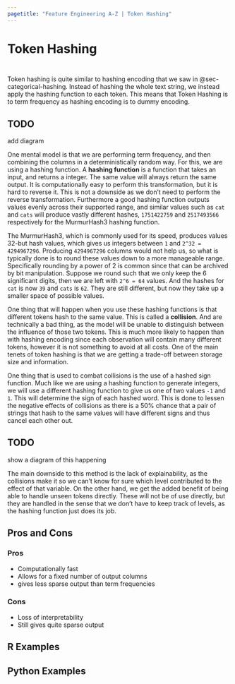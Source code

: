 ```yaml
---
pagetitle: "Feature Engineering A-Z | Token Hashing"
---
```


# Token Hashing {#sec-text-hashing}

::: {style="visibility: hidden; height: 0px;"}
## Token Hashing
:::

Token hashing is quite similar to hashing encoding that we saw in @sec-categorical-hashing.
Instead of hashing the whole text string, we instead apply the hashing function to each token.
This means that Token Hashing is to term frequency as hashing encoding is to dummy encoding.

::: callout-caution
# TODO

add diagram
:::

One mental model is that we are performing term frequency, and then combining the columns in a deterministically random way.
For this, we are using a hashing function.
A **hashing function** is a function that takes an input, and returns a integer.
The same value will always return the same output.
It is computationally easy to perform this transformation, but it is hard to reverse it.
This is not a downside as we don't need to perform the reverse transformation.
Furthermore a good hashing function outputs values evenly across their supported range, and similar values such as `cat` and `cats` will produce vastly different hashes, `1751422759` and `2517493566` respectively for the MurmurHash3 hashing function.

The MurmurHash3, which is commonly used for its speed, produces values 32-but hash values, which gives us integers between `1` and `2^32 = 4294967296`.
Producing `4294967296` columns would not help us, so what is typically done is to round these values down to a more manageable range.
Specifically rounding by a power of 2 is common since that can be archived by bit manipulation.
Suppose we round such that we only keep the 6 significant digits, then we are left with `2^6 = 64` values.
And the hashes for `cat` is now `39` and `cats` is `62`.
They are still different, but now they take up a smaller space of possible values.

One thing that will happen when you use these hashing functions is that different tokens hash to the same value.
This is called a **collision**.
And are technically a bad thing, as the model will be unable to distinguish between the influence of those two tokens.
This is much more likely to happen than with hashing encoding since each observation will contain many different tokens, however it is not something to avoid at all costs.
One of the main tenets of token hashing is that we are getting a trade-off between storage size and information.

One thing that is used to combat collisions is the use of a hashed sign function.
Much like we are using a hashing function to generate integers, we will use a different hashing function to give us one of two values `-1` and `1`.
This will determine the sign of each hashed word.
This is done to lessen the negative effects of collisions as there is a 50% chance that a pair of strings that hash to the same values will have different signs and thus cancel each other out.

::: callout-caution
# TODO

show a diagram of this happening
:::

The main downside to this method is the lack of explainability, as the collisions make it so we can't know for sure which level contributed to the effect of that variable.
On the other hand, we get the added benefit of being able to handle unseen tokens directly.
These will not be of use directly, but they are handled in the sense that we don't have to keep track of levels, as the hashing function just does its job.

## Pros and Cons

### Pros

-   Computationally fast
-   Allows for a fixed number of output columns
-   gives less sparse output than term frequencies

### Cons

-   Loss of interpretability
-   Still gives quite sparse output

## R Examples

## Python Examples